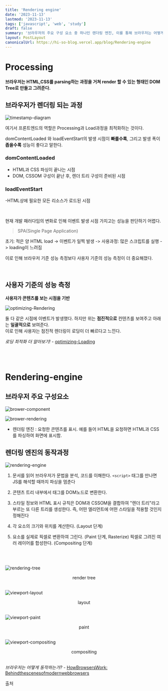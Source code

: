 ```yaml
---
title: 'Rendering engine'
date: '2023-11-13'
lastmod: '2023-11-13'
tags: ['javascript', 'web', 'study']
draft: false
summary: '브라우저의 주요 구성 요소 중 하나인 렌더링 엔진, 이를 통해 브라우저는 어떻게 동작하는가? 렌더링 엔진의 동작 과정과 웹브라우저를 살펴보자.'
layout: PostLayout
canonicalUrl: https://hi-so-blog.vercel.app/blog/Rendering-engine
---
```


# Processing

**브라우저는 HTML,CSS를 parsing하는 과정을 거쳐 render 할 수 있는 형태인 DOM Tree로 만들고 그려준다.**

## 브라우저가 렌더링 되는 과정

![timestamp-diagram](https://www.w3.org/TR/navigation-timing-2/timestamp-diagram.svg)

여기서 프론트엔드의 역할은 Processing과 Load과정을 최적화하는 것이다.

domContentLoaded 와 loadEventStart의 발생 시점이 **빠를수록**, 그리고 발생 폭이 **좁을수록** 성능이 좋다고 말한다.

### domContentLoaded

- HTML과 CSS 파싱이 끝나는 시점
- DOM, CSSOM 구성이 끝난 후, 렌더 트리 구성이 준비된 시점

### loadEventStart

-HTML상에 필요한 모든 리소스가 로드된 시점

<br />

현재 개발 패러다임의 변화로 인해 이벤트 발생 시점 가지고는 성능을 판단하기 어렵다.

> SPA(Single Page Application)

초기: 적은 양 HTML load -> 이벤트가 일찍 발생
-> 사용과정: 많은 스크립트를 실행 -> loading이 느려짐

이로 인해 브라우저 기준 성능 측정보다 사용자 기준의 성능 측정이 더 중요해졌다.

<br />

## 사용자 기준의 성능 측정

**사용자가 콘텐츠를 보는 시점을 기반**

![optimizing-Rendering](https://img1.daumcdn.net/thumb/R1280x0/?scode=mtistory2&fname=https%3A%2F%2Fblog.kakaocdn.net%2Fdn%2FW2lRD%2FbtryfhU8lvr%2FD1ItrsFesgwLddg4rHntx1%2Fimg.png)

둘 다 같은 시점에 이벤트가 발생했다.
하지만 위는 **점진적으로** 컨텐츠를 보여주고 아래는 **일괄적으로** 보여준다. <br />
이로 인해 사용자는 점진적 렌더링이 로딩이 더 빠르다고 느낀다.

_로딩 최적화 더 알아보기!_ - [optimizing-Loading](https://seokzin.tistory.com/entry/JavaScript-%EB%A1%9C%EB%94%A9-%EC%B5%9C%EC%A0%81%ED%99%94)

<br />
<br />

# Rendering-engine

## 브라우저 주요 구성요소

![brower-component](/public/static/images/brower-component.jpeg)

![brower-rendering](/public/static/images/brower-rendering.jpg)

- 렌더링 엔진 : 요청한 콘텐츠를 표시. 예를 들어 HTML을 요청하면 HTML과 CSS를 파싱하여 화면에 표시함.

## 렌더링 엔진의 동작과정

![rendering-engine](/public/static/images/rendering-engine.jpg)

1. 문서를 읽어 브라우저가 문법을 분석, 코드를 이해한다.
   `<script>` 태그를 만나면 JS를 해석할 때까지 파싱을 멈춘다
1. 콘텐츠 트리 내부에서 태그를 DOM노드로 변환한다.
1. 스타일 정보와 HTML 표시 규칙은 DOM과 CSSOM을 결합하여 "렌더 트리"라고 부르는 또 다른 트리를 생성한다.
   즉, 어떤 엘리먼트에 어떤 스타일을 적용할 것인지 정해진다
1. 각 요소의 크기와 위치를 계산한다. (Layout 단계)
1. 요소를 실제로 픽셀로 변환하여 그린다. (Paint 단계, Rasterize)
   픽셀로 그려진 여러 레이어를 합성한다. (Compositing 단계)

   <br />
   <br />

![rendering-tree](https://web.dev/static/articles/critical-rendering-path/render-tree-construction/image/dom-cssom-are-combined-8de5805b2061e_856.png?hl=ko)

<figcaption align="center">render tree</figcaption>
<br />

![viewport-layout](/public/static/images/viewport-layout.jpg)

<figcaption align="center">layout</figcaption>
<br />

![viewport-paint](/public/static/images/viewport-paint.jpg)

<figcaption align="center">paint</figcaption>
<br />

![viewport-compositing](/public/static/images/viewport-compositing.jpg)

<figcaption align="center">compositing</figcaption>
<br />

_브라우저는 어떻게 동작하는가?_ - [HowBrowsersWork: Behindthescenesofmodernwebbrowsers](https://d2.naver.com/helloworld/59361)

출처

